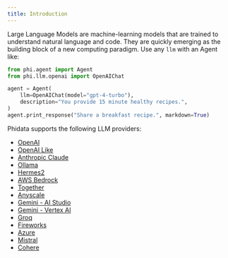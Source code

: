 ```yaml
---
title: Introduction
---
```


Large Language Models are machine-learning models that are trained to understand natural language and code. They are quickly emerging as the building block of a new computing paradigm. Use any `llm` with an Agent like:

```python
from phi.agent import Agent
from phi.llm.openai import OpenAIChat

agent = Agent(
    llm=OpenAIChat(model="gpt-4-turbo"),
    description="You provide 15 minute healthy recipes.",
)
agent.print_response("Share a breakfast recipe.", markdown=True)
```

Phidata supports the following LLM providers:

- [OpenAI](/llms/openai)
- [OpenAI Like](/llms/openai-like)
- [Anthropic Claude](/llms/claude)
- [Ollama](/llms/ollama)
- [Hermes2](/llms/ollama)
- [AWS Bedrock](/llms/aws-claude)
- [Together](/llms/together)
- [Anyscale](/llms/anyscale)
- [Gemini - AI Studio](/llms/google_ai_studio)
- [Gemini - Vertex AI](/llms/google_vertex_ai)
- [Groq](/llms/groq)
- [Fireworks](/llms/fireworks)
- [Azure](/llms/azure)
- [Mistral](/llms/mistral)
- [Cohere](/llms/cohere)
